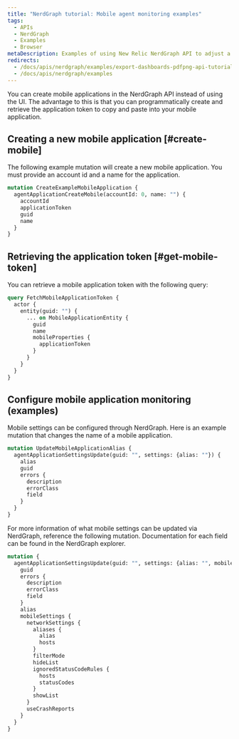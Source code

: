 ```yaml
---
title: "NerdGraph tutorial: Mobile agent monitoring examples"
tags:
  - APIs
  - NerdGraph
  - Examples
  - Browser
metaDescription: Examples of using New Relic NerdGraph API to adjust a mobile agent
redirects:
  - /docs/apis/nerdgraph/examples/export-dashboards-pdfpng-api-tutorial
  - /docs/apis/nerdgraph/examples
---
```


You can create mobile applications in the NerdGraph API instead of using the UI. The advantage to this is that you can programmatically create and retrieve the application token to copy and paste into your mobile application.

## Creating a new mobile application [#create-mobile]

The following example mutation will create a new mobile application. You must provide an account id and a name for the application.

```graphql
mutation CreateExampleMobileApplication {
  agentApplicationCreateMobile(accountId: 0, name: "") {
    accountId
    applicationToken
    guid
    name
  }
}

```

## Retrieving the application token [#get-mobile-token]

You can retrieve a mobile application token with the following query:

```graphql
query FetchMobileApplicationToken {
  actor {
    entity(guid: "") {
      ... on MobileApplicationEntity {
        guid
        name
        mobileProperties {
          applicationToken
        }
      }
    }
  }
}
```

## Configure mobile application monitoring (examples) 

Mobile settings can be configured through NerdGraph. Here is an example mutation that changes the name of a mobile application.

```graphql
mutation UpdateMobileApplicationAlias {
  agentApplicationSettingsUpdate(guid: "", settings: {alias: ""}) {
    alias
    guid
    errors {
      description
      errorClass
      field
    }
  }
}
```

For more information of what mobile settings can be updated via NerdGraph, reference the following mutation. Documentation for each field can be found in the NerdGraph explorer.

```graphql
mutation {
  agentApplicationSettingsUpdate(guid: "", settings: {alias: "", mobileSettings: {networkSettings: {aliases: {alias: "", hosts: ""}, filterMode: DISABLED, hideList: "", ignoredStatusCodeRules: {hosts: "", statusCodes: ""}, showList: ""}, useCrashReports: false}}) {
    guid
    errors {
      description
      errorClass
      field
    }
    alias
    mobileSettings {
      networkSettings {
        aliases {
          alias
          hosts
        }
        filterMode
        hideList
        ignoredStatusCodeRules {
          hosts
          statusCodes
        }
        showList
      }
      useCrashReports
    }
  }
}
```